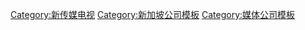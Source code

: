 [[Category:新传媒电视|Category:新传媒电视]]
[[Category:新加坡公司模板|Category:新加坡公司模板]]
[[Category:媒体公司模板|Category:媒体公司模板]]